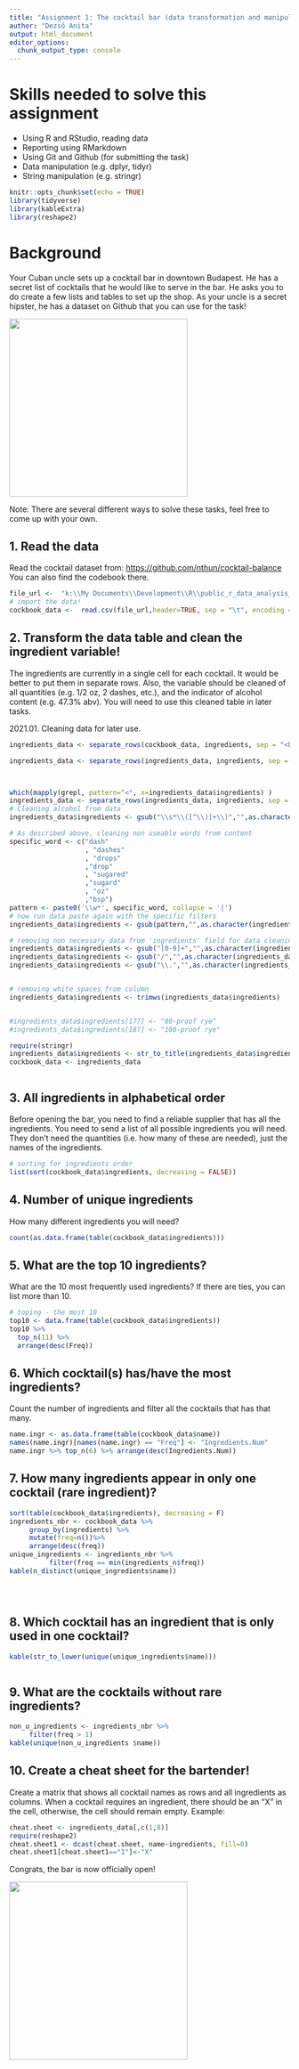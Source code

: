 ---
title: "Assignment 1: The cocktail bar (data transformation and manipulation)"
author: "Dezső Anita"
output: html_document
editor_options: 
  chunk_output_type: console
---

# Skills needed to solve this assignment

-   Using R and RStudio, reading data
-   Reporting using RMarkdown
-   Using Git and Github (for submitting the task)
-   Data manipulation (e.g. dplyr, tidyr)
-   String manipulation (e.g. stringr)

```{r setup, include=FALSE}
knitr::opts_chunk$set(echo = TRUE)
library(tidyverse)
library(kableExtra)
library(reshape2)
```

# Background

Your Cuban uncle sets up a cocktail bar in downtown Budapest. He has a secret list of cocktails that he would like to serve in the bar. He asks you to do create a few lists and tables to set up the shop. As your uncle is a secret hipster, he has a dataset on Github that you can use for the task!

![](https://media1.tenor.com/images/57a519cffd0ad4693be3b9c94b211540/tenor.gif?itemid=5195211){width="320"}

Note: There are several different ways to solve these tasks, feel free to come up with your own.

## 1. Read the data

Read the cocktail dataset from: <https://github.com/nthun/cocktail-balance> You can also find the codebook there.

```{r}
file_url <-  "k:\\My Documents\\Development\\R\\public_r_data_analysis_2021_fall\\data\\cocktail_data.tsv"
# import the data!
cockbook_data <-  read.csv(file_url,header=TRUE, sep = "\t", encoding = "utf-8")
```

## 2. Transform the data table and clean the ingredient variable!

The ingredients are currently in a single cell for each cocktail. It would be better to put them in separate rows. Also, the variable should be cleaned of all quantities (e.g. 1/2 oz, 2 dashes, etc.), and the indicator of alcohol content (e.g. 47.3% abv). You will need to use this cleaned table in later tasks.

2021.01.
Cleaning data for later use. 

```{r}
ingredients_data <- separate_rows(cockbook_data, ingredients, sep = "<br/>", convert = TRUE)
```


```{r}
ingredients_data <- separate_rows(ingredients_data, ingredients, sep = "<br>", convert = TRUE)



which(mapply(grepl, pattern="<", x=ingredients_data$ingredients) )
ingredients_data <- separate_rows(ingredients_data, ingredients, sep = "<b4/>", convert = TRUE)
# Cleaning alcohol from data
ingredients_data$ingredients <- gsub("\\s*\\([^\\)]+\\)","",as.character(ingredients_data$ingredients))

# As described above, cleaning non useable words from content
specific_word <- c("dash"
                   , "dashes"
                   , "drops"
                   ,"drop"
                   , "sugared"
                   ,"sugard"
                   , "oz"
                   ,"bsp")
pattern <- paste0('\\w*', specific_word, collapse = '|')
# now run data paste again with the specific filters
ingredients_data$ingredients <- gsub(pattern,"",as.character(ingredients_data$ingredients))

# removing non necessary data from 'ingredients' field for data cleaning
ingredients_data$ingredients <- gsub("[0-9]+","",as.character(ingredients_data$ingredients))
ingredients_data$ingredients <- gsub("/","",as.character(ingredients_data$ingredients))
ingredients_data$ingredients <- gsub("\\.","",as.character(ingredients_data$ingredients))


# removing white spaces from column
ingredients_data$ingredients <- trimws(ingredients_data$ingredients)


#ingredients_data$ingredients[177] <- "80-proof rye"
#ingredients_data$ingredients[187] <- "100-proof rye"

require(stringr)
ingredients_data$ingredients <- str_to_title(ingredients_data$ingredients)
cockbook_data <- ingredients_data



```

## 3. All ingredients in alphabetical order

Before opening the bar, you need to find a reliable supplier that has all the ingredients. You need to send a list of all possible ingredients you will need. They don't need the quantities (i.e. how many of these are needed), just the names of the ingredients.

```{r}
# sorting for ingredients order 
list(sort(cockbook_data$ingredients, decreasing = FALSE))
```

## 4. Number of unique ingredients

How many different ingredients you will need?

```{r}
count(as.data.frame(table(cockbook_data$ingredients)))


```

## 5. What are the top 10 ingredients?

What are the 10 most frequently used ingredients? If there are ties, you can list more than 10.

```{r}
# toping - the most 10 
top10 <- data.frame(table(cockbook_data$ingredients))
top10 %>% 
  top_n(11) %>% 
  arrange(desc(Freq))
```

## 6. Which cocktail(s) has/have the most ingredients?

Count the number of ingredients and filter all the cocktails that has that many.

```{r}


name.ingr <- as.data.frame(table(cockbook_data$name))
names(name.ingr)[names(name.ingr) == "Freq"] <- "Ingredients.Num"
name.ingr %>% top_n(6) %>% arrange(desc(Ingredients.Num))


```

## 7. How many ingredients appear in only one cocktail (rare ingredient)?

```{r}

sort(table(cockbook_data$ingredients), decreasing = F)
ingredients_nbr <- cockbook_data %>%
     group_by(ingredients) %>%
     mutate(freq=n())%>%
     arrange(desc(freq))
unique_ingredients <- ingredients_nbr %>%
          filter(freq == min(ingredients_n$freq))
kable(n_distinct(unique_ingredients$name))





```

## 8. Which cocktail has an ingredient that is only used in one cocktail?

```{r}
kable(str_to_lower(unique(unique_ingredients$name)))



```

## 9. What are the cocktails without rare ingredients?

```{r}
non_u_ingredients <- ingredients_nbr %>%
     filter(freq > 1)
kable(unique(non_u_ingredients $name))  


```

## 10. Create a cheat sheet for the bartender!

Create a matrix that shows all cocktail names as rows and all ingredients as columns. When a cocktail requires an ingredient, there should be an "X" in the cell, otherwise, the cell should remain empty. Example:

```{r}


cheat.sheet <- ingredients_data[,c(1,8)]
require(reshape2)
cheat.sheet1 <- dcast(cheat.sheet, name~ingredients, fill=0)
cheat.sheet1[cheat.sheet1=="1"]<-"X"

```


Congrats, the bar is now officially open!

![](https://i.pinimg.com/originals/4e/c1/0c/4ec10c9d32b2c7c28b4b638c7f809ec5.gif){width="320"}
